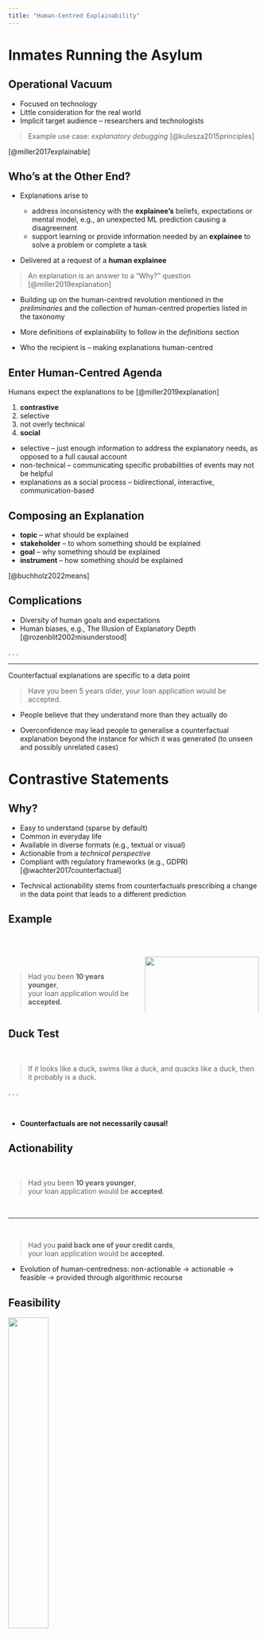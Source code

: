 ```yaml
---
title: "Human-Centred Explainability"
---
```


# Inmates Running the Asylum

## Operational Vacuum

- Focused on technology
- Little consideration for the real world
- Implicit target audience -- researchers and technologists

> Example use case: *explanatory debugging* [@kulesza2015principles]

::: aside
[@miller2017explainable]
:::

## Who's at the Other End?

- Explanations arise to

    * address inconsistency with the **explainee's** beliefs, expectations or
      mental model, e.g., an unexpected ML prediction causing a disagreement
    * support learning or provide information needed by an **explainee**
      to solve a problem or complete a task

- Delivered at a request of a **human explainee**

> An explanation is an answer to a "Why?" question [@miller2019explanation]

::: {.notes}
- Building up on the human-centred revolution mentioned in the *preliminaries* and
  the collection of human-centred properties listed in the taxonomy

- More definitions of explainability to follow in the *definitions* section
- Who the recipient is -- making explanations human-centred
:::

## Enter Human-Centred Agenda

Humans expect the explanations to be [@miller2019explanation]

1. **contrastive**
2. selective
3. not overly technical
4. **social**

::: {.notes}
- selective -- just enough information to address the explanatory needs,
  as opposed to a full causal account
- non-technical -- communicating specific probabilities of events
  may not be helpful
- explanations as a social process -- bidirectional, interactive,
  communication-based
:::

## Composing an Explanation

- **topic** -- what should be explained
- **stakeholder** -- to whom something should be explained
- **goal** -- why something should be explained
- **instrument** -- how something should be explained

::: aside
[@buchholz2022means]
:::

## Complications

- Diversity of human goals and expectations
- Human biases, e.g.,
  The Illusion of Explanatory Depth [@rozenblit2002misunderstood]

. . .

<hr>

Counterfactual explanations are specific to a data point

> Have you been 5 years older, your loan application would be accepted.

::: {.notes}
- People believe that they understand more than they actually do

- Overconfidence may lead people to generalise a counterfactual explanation
  beyond the instance for which it was generated
  (to unseen and possibly unrelated cases)
:::

<!-- #%#%#%#%#%#%#%#%#%#%#%#%#%#%#%#%#%#%#%#%#%#%#%#%#%#%#%#%#%#%#%#%#%#%#% --->

# Contrastive Statements

## Why?

- Easy to understand (sparse by default)
- Common in everyday life
- Available in diverse formats (e.g., textual or visual)
- Actionable from a *technical perspective*
- Compliant with regulatory frameworks (e.g., GDPR)
  [@wachter2017counterfactual]

::: {.notes}
- Technical actionability stems from counterfactuals prescribing a change
  in the data point that leads to a different prediction
:::

## Example

<br>

:::: {.columns}

::: {.column width="50%"}
<br>

> Had you been **10 years younger**,  
> your loan application would be **accepted**.
:::

::: {.column width="45%"}
![]({{< meta custom-paths.figures >}}/img_cf.svg){fig-alt="Example of an image counterfactual explanation" width=100% fig-align="center"}
:::

::::

## Duck Test

<br>

> If it looks like a duck, swims like a duck, and quacks like a duck,
> then it probably is a duck.

. . .

<br>

- **Counterfactuals are not necessarily causal!**

## Actionability

<br>

> Had you been **10 years younger**,  
> your loan application would be **accepted**.

<br>

<hr>

<br>

> Had you **paid back one of your credit cards**,  
> your loan application would be **accepted**.

::: {.notes}
- Evolution of human-centredness:
  non-actionable &rarr; actionable &rarr; feasible &rarr; provided through
  algorithmic recourse
:::

## Feasibility

![]({{< meta custom-paths.figures >}}/face.png){width=40% fig-align="center" fig-alt="FACE"}

::: aside
[@poyiadzi2020face]
:::

::: {.notes}
- Is the generated instance realistic, i.e., from the data distribution?
- Can it be reached from the explained data point?
:::

## Algorithmic Recourse

- **Where** to go and **how** to get there
- A sequence of steps (actions) guiding the explainee towards the desired goal
  with explanations phrased as actionable recommendations

<br>
<hr>
<br>

- Independent manipulation of individual attributes is **undesirable** --
  think feature *correlation*
- Instead, these actions can be modelled as (causal) **interventions**

::: aside
[@karimi2022survey]
:::

::: {.notes}
- action -- independent shift in feature values
:::

<!-- #%#%#%#%#%#%#%#%#%#%#%#%#%#%#%#%#%#%#%#%#%#%#%#%#%#%#%#%#%#%#%#%#%#%#% --->

# Social Process

## Human Explainability

<br>

- **Bi-directional** explanatory process
- **Questioning** and **explanatory** utterances
- **Conversational**

## Interactive Explainability

<br>

- One of the tenets of human-centred explainability
- Largely neglected and unavailable [@schneider2019personalized]

## Conversational Explainability

<br>

- Interactive personalisation and tuning of the explanations
- Guiding the explainer to retrieve tailored insights

## Na&iuml;ve Realisation

Dialogue-based personalisation

:::: {.columns}

::: {.column width="50%"}

> Why was my loan application denied?

<br>

> Instead of increasing my **income**.
> Is there anything I can do about my **outstanding debt** to get this loan
> approved?

:::

::: {.column width="50%"}

<br>

> Because of your income.
> Had you earned &pound;5,000 more, it would have been granted.

<br><br>

> If you cancel one of your three **credit cards**, you will receive the loan.

:::

::::

::: aside
[@sokol2020one;@sokol2018glass]
:::

## Interactive &ne; Social

<br>

- Interactivity is insufficient, e.g.,
  static explanation + dynamic user interface

- Vehicle to personalise content (and other aspects)

- Bespoke explanatory experience driven by context

<!-- #%#%#%#%#%#%#%#%#%#%#%#%#%#%#%#%#%#%#%#%#%#%#%#%#%#%#%#%#%#%#%#%#%#%#% --->

# Wrap Up

## Summary

<br>

> Producing explanations is **necessary** but **insufficient** for
> human-centred explainability

. . .

> These insights need to be relevant and comprehensible (*context*)
> to explainees

## Summary {{< meta subs.ctd >}}

<br>

> Explainers are **socio-technical** constructs,
> hence we should strive for **seamless integration with humans** as well as
> **technical correctness and soundness**

## Summary {{< meta subs.ctd >}}

<br>

<!-- properties must be considered on a case-by-case basis -->

> Each (real-life) explainability scenario is **unique** and
> requires a **bespoke solution**

## Summary {{< meta subs.ctd >}}

![]({{< meta custom-paths.figures >}}/elephant.svg){width=40% fig-align="center" fig-alt="The Blind Men and the Elephant"}

::: aside
(The Blind Men and the Elephant)
:::

## Bibliography

::: {#refs}
:::

## Questions

<center style="font-size: 750%;">
{{< fa clipboard-question >}}
</center>

::: aside
[kacper.sokol@rmit.edu.au](mailto:kacper.sokol@rmit.edu.au)
<br>
[k.sokol@bristol.ac.uk](mailto:k.sokol@bristol.ac.uk)
:::

---

&nbsp;
